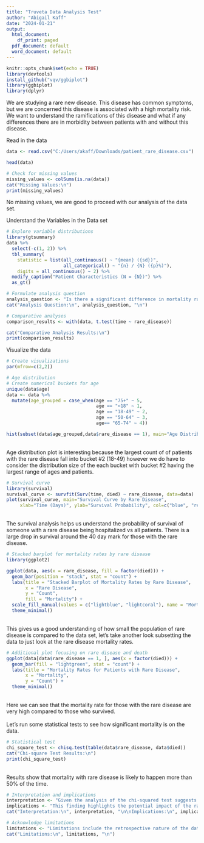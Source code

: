 ---
title: "Truveta Data Analysis Test"
author: "Abigail Kaff"
date: "2024-01-21"
output:
  html_document:
    df_print: paged
  pdf_document: default
  word_document: default
---

```{r setup, include=FALSE}
knitr::opts_chunk$set(echo = TRUE)
library(devtools)
install_github("vqv/ggbiplot")
library(ggbiplot)
library(dplyr)
```

We are studying a rare new disease. This disease has common symptoms, but we are concerned this disease is associated with a high mortality risk. We want to understand the ramifications of this disease and what if any differences there are in morbidity between patients with and without this disease. 

Read in the data
```{r}
data <- read.csv("C:/Users/akaff/Downloads/patient_rare_disease.csv")

head(data)

# Check for missing values
missing_values <- colSums(is.na(data))
cat("Missing Values:\n")
print(missing_values)
```

No missing values, we are good to proceed with our analysis of the data set.

Understand the Variables in the Data set
```{r}
# Explore variable distributions
library(gtsummary)
data %>% 
  select(-c(1, 2)) %>%
  tbl_summary(
    statistic = list(all_continuous() ~ "{mean} ({sd})", 
                     all_categorical() ~ "{n} / {N} ({p}%)"),
    digits = all_continuous() ~ 2) %>% 
  modify_caption("Patient Characteristics (N = {N})") %>%
  as_gt()


```


```{r}
# Formulate analysis question
analysis_question <- "Is there a significant difference in mortality rates between patients with and without the rare disease?"
cat("Analysis Question:\n", analysis_question, "\n")

```
```{r}
# Comparative analyses
comparison_results <- with(data, t.test(time ~ rare_disease))

cat("Comparative Analysis Results:\n")
print(comparison_results)

```



Visualize the data
```{r}
# Create visualizations
par(mfrow=c(2,2))

# Age distribution
# Create numerical buckets for age
unique(data$age)
data <- data %>%
  mutate(age_grouped = case_when(age == "75+" ~ 5,
                                 age == "<18" ~ 1,
                                 age == "18-49" ~ 2,
                                 age == "50-64" ~ 3,
                                 age== "65-74" ~ 4))

hist(subset(data$age_grouped,data$rare_disease == 1), main="Age Distribution of Rare Disease", xlab="Age")
```

<br>
Age distribution plot is interesting because the largest count of of patients with the rare disease fall into bucket #2 (18-49) however we do have to consider the distribution size of the each bucket with bucket #2 having the largest range of ages and patients. 


```{r}
# Survival curve
library(survival)
survival_curve <- survfit(Surv(time, died) ~ rare_disease, data=data)
plot(survival_curve, main="Survival Curve by Rare Disease",
     xlab="Time (Days)", ylab="Survival Probability", col=c("blue", "red"))
```
<br>
The survival analysis helps us understand the probability of survival of someone with a rare disease being hospitalized vs all patients. There is a large drop in survival around the 40 day mark for those with the rare disease. 


```{r}
# Stacked barplot for mortality rates by rare disease
library(ggplot2)

ggplot(data, aes(x = rare_disease, fill = factor(died))) +
  geom_bar(position = "stack", stat = "count") +
  labs(title = "Stacked Barplot of Mortality Rates by Rare Disease",
       x = "Rare Disease",
       y = "Count",
       fill = "Mortality") +
  scale_fill_manual(values = c("lightblue", "lightcoral"), name = "Mortality") +
  theme_minimal()
```
<br>
This gives us a good understanding of how small the population of rare disease is compared to the data set, let's take another look subsetting the data to just look at the rare disease mortality rates.

```{r}
# Additional plot focusing on rare disease and death
ggplot(data[data$rare_disease == 1, ], aes(x = factor(died))) +
  geom_bar(fill = "lightgreen", stat = "count") +
  labs(title = "Mortality Rates for Patients with Rare Disease",
       x = "Mortality",
       y = "Count") +
  theme_minimal()
```
<br>
Here we can see that the mortality rate for those with the rare disease are very high compared to those who survived. 
<br><br>
Let's run some statistical tests to see how significant mortality is on the data.

```{r}
# Statistical test
chi_square_test <- chisq.test(table(data$rare_disease, data$died))
cat("Chi-square Test Results:\n")
print(chi_square_test)

```

<br>Results show that mortality with rare disease is likely to happen more than 50% of the time. 

```{r}
# Interpretation and implications
interpretation <- "Given the analysis of the chi-squared test suggests a significant difference in mortality rates between patients with and without the rare disease."
implications <- "This finding highlights the potential impact of the rare disease on patient outcomes."
cat("Interpretation:\n", interpretation, "\n\nImplications:\n", implications, "\n")

```


```{r}
# Acknowledge limitations
limitations <- "Limitations include the retrospective nature of the data and potential confounders not accounted for in the analysis."
cat("Limitations:\n", limitations, "\n")

```
